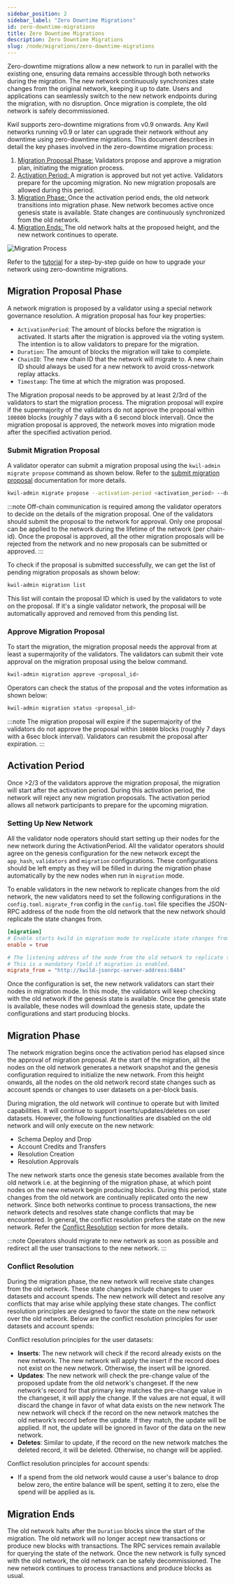```yaml
---
sidebar_position: 2
sidebar_label: "Zero Downtime Migrations"
id: zero-downtime-migrations
title: Zero Downtime Migrations
description: Zero Downtime Migrations
slug: /node/migrations/zero-downtime-migrations
---
```


Zero-downtime migrations allow a new network to run in parallel with the existing one, ensuring data remains accessible through both networks during the migration. The new network continuously synchronizes state changes from the original network, keeping it up to date. Users and applications can seamlessly switch to the new network endpoints during the migration, with no disruption. Once migration is complete, the old network is safely decommissioned.

Kwil supports zero-downtime migrations from v0.9 onwards. Any Kwil networks running v0.9 or later can upgrade their network without any downtime using zero-downtime migrations. This document describes in detail the key phases involved in the zero-downtime migration process:
1. [Migration Proposal Phase:](#migration-proposal-phase) Validators propose and approve a migration plan, initiating the migration process.
2. [Activation Period: ](#activation-period) A migration is approved but not yet active. Validators prepare for the upcoming migration. No new migration proposals are allowed during this period.
3. [Migration Phase: ](#migration-phase) Once the activation period ends, the old network transitions into migration phase. New network becomes active once genesis state is available. State changes are continuously synchronized from the old network.
5. [Migration Ends: ](#migration-ends) The old network halts at the proposed height, and the new network continues to operate.

![Migration Process](../../../../static/img/migration.jpg)

Refer to the [tutorial](/docs/node/migrations/zero-downtime-migrations/tutorial) for a step-by-step guide on how to upgrade your network using zero-downtime migrations.

## Migration Proposal Phase
A network migration is proposed by a validator using a special network governance resolution. A migration proposal has four key properties:

- `ActivationPeriod`: The amount of blocks before the migration is activated. It starts after the migration is approved via the voting system. The intention is to allow validators to prepare for the migration.
- `Duration`: The amount of blocks the migration will take to complete.
- `ChainID`: The new chain ID that the network will migrate to. A new chain ID should always be used for a new network to avoid cross-network replay attacks.
- `Timestamp`: The time at which the migration was proposed.

The Migration proposal needs to be approved by at least 2/3rd of the validators to start the migration process. The migration proposal will expire if the supermajority of the validators do not approve the proposal within `100800` blocks (roughly 7 days with a 6 second block interval). Once the migration proposal is approved, the network moves into migration mode after the specified activation period.

### Submit Migration Proposal

A validator operator can submit a migration proposal using the `kwil-admin migrate propose` command as shown below. Refer to the [submit migration proposal](/docs/ref/kwil-admin/migrate/propose) documentation for more details.

```bash
kwil-admin migrate propose --activation-period <activation_period> --duration <migration_duration> --chain-id <new_chain_id>
```

:::note
Off-chain communication is required among the validator operators to decide on the details of the migration proposal. One of the validators should submit the proposal to the network for approval. Only one proposal can be applied to the network during the lifetime of the network (per chain-id). Once the proposal is approved, all the other migration proposals will be rejected from the network and no new proposals can be submitted or approved.
:::

To check if the proposal is submitted successfully, we can get the list of pending migration proposals as shown below:

```bash
kwil-admin migration list
```
This list will contain the proposal ID which is used by the validators to vote on the proposal. If it's a single validator network, the proposal will be automatically approved and removed from this pending list.


### Approve Migration Proposal

To start the migration, the migration proposal needs the approval from at least a supermajority of the validators. The validators can submit their vote approval on the migration proposal using the below command.

```bash
kwil-admin migration approve <proposal_id>
```

Operators can check the status of the proposal and the votes information as shown below:

```bash
kwil-admin migration status <proposal_id>
```

:::note
The migration proposal will expire if the supermajority of the validators do not approve the proposal within `100800` blocks (roughly 7 days with a 6sec block interval). Validators can resubmit the proposal after expiration.
:::

## Activation Period

Once >2/3 of the validators approve the migration proposal, the migration will start after the activation period. During this activation period, the network will reject any new migration proposals. The activation period allows all network participants to prepare for the upcoming migration.

### Setting Up New Network

All the validator node operators should start setting up their nodes for the new network during the ActivationPeriod. All the validator operators should agree on the genesis configuration for the new network except the `app_hash`, `validators` and `migration` configurations. These configurations should be left empty as they will be filled in during the migration phase automatically by the new nodes when run in `migration` mode.

To enable validators in the new network to replicate changes from the old network, the new validators need to set the following configurations in the `config.toml`.
`migrate_from` config in the `config.toml` file specifies the JSON-RPC address of the node from the old network that the new network should replicate the state changes from.

```toml
[migration]
# Enable starts kwild in migration mode to replicate state changes from the old network.
enable = true

# The listening address of the node from the old network to replicate the state changes from.
# This is a mandatory field if migration is enabled.
migrate_from = "http://kwild-jsonrpc-server-address:8484"
```
Once the configuration is set, the new network validators can start their nodes in migration mode. In this mode, the validators will keep checking with the old network if the genesis state is available. Once the genesis state is available, these nodes will download the genesis state, update the configurations and start producing blocks.


## Migration Phase
The network migration begins once the activation period has elapsed since the approval of migration proposal. At the start of the migration, all the nodes on the old network generates a network snapshot and the genesis configuration required to initialize the new network. From this height onwards, all the nodes on the old network record state changes such as account spends or changes to user datasets on a per-block basis.

During migration, the old network will continue to operate but with limited capabilities. It will continue to support inserts/updates/deletes on user datasets. However, the following functionalities are disabled on the old network and will only execute on the new network:
- Schema Deploy and Drop
- Account Credits and Transfers
- Resolution Creation
- Resolution Approvals

The new network starts once the genesis state becomes available from the old network i.e. at the beginning of the migration phase, at which point nodes on the new network begin producing blocks. During this period, state changes from the old network are continually replicated onto the new network. Since both networks continue to process transactions, the new network detects and resolves state change conflicts that may be encountered. In general, the conflict resolution prefers the state on the new network. Refer the [Conflict Resolution](#conflict-resolution) section for more details.

:::note
Operators should migrate to new network as soon as possible and redirect all the user transactions to the new network.
:::

### Conflict Resolution

During the migration phase, the new network will receive state changes from the old network. These state changes include changes to user datasets and account spends. The new network will detect and resolve any conflicts that may arise while applying these state changes. The conflict resolution principles are designed to favor the state on the new network over the old network. Below are the conflict resolution principles for user datasets and account spends:

Conflict resolution principles for the user datasets:

- **Inserts**: The new network will check if the record already exists on the new network. The new network will apply the insert if the record does not exist on the new network. Otherwise, the insert will be ignored.
- **Updates**: The new network will check the pre-change value of the proposed update from the old network's changeset. If the new network's record for that primary key matches the pre-change value in the changeset, it will apply the change. If the values are not equal, it will discard the change in favor of what data exists on the new network
The new network will check if the record on the new network matches the old network’s record before the update. If they match, the update will be applied. If not, the update will be ignored in favor of the data on the new network.
- **Deletes**: Similar to update, if the record on the new network matches the deleted record, it will be deleted. Otherwise, no change will be applied.

Conflict resolution principles for account spends:

-  If a spend from the old network would cause a user's balance to drop below zero, the entire balance will be spent, setting it to zero, else the spend will be applied as is.

## Migration Ends

The old network halts after the `Duration` blocks since the start of the migration. The old network will no longer accept new transactions or produce new blocks with transactions. The RPC services remain available for querying the state of the network. Once the new network is fully synced with the old network, the old network can be safely decommissioned. The new network continues to process transactions and produce blocks as usual.